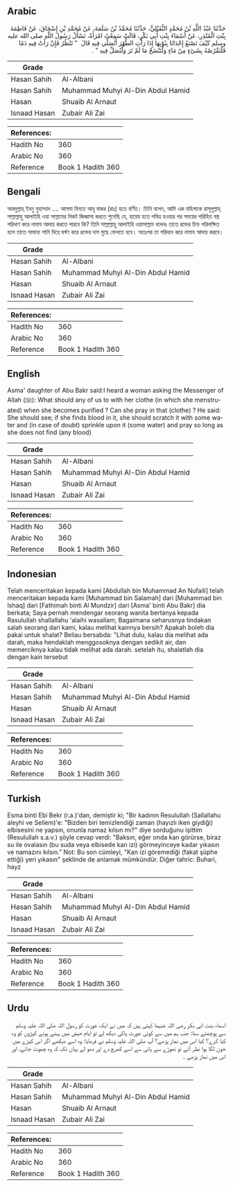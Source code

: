 ## Arabic


<div dir="rtl" lang="ar" style={{fontSize:'larger',backgroundColor:'#f8f9fa',padding:20}}>
حَدَّثَنَا عَبْدُ اللَّهِ بْنُ مُحَمَّدٍ النُّفَيْلِيُّ، حَدَّثَنَا مُحَمَّدُ بْنُ سَلَمَةَ، عَنْ مُحَمَّدِ بْنِ إِسْحَاقَ، عَنْ فَاطِمَةَ بِنْتِ الْمُنْذِرِ، عَنْ أَسْمَاءَ بِنْتِ أَبِي بَكْرٍ، قَالَتْ سَمِعْتُ امْرَأَةً، تَسْأَلُ رَسُولَ اللَّهِ صلى الله عليه وسلم كَيْفَ تَصْنَعُ إِحْدَانَا بِثَوْبِهَا إِذَا رَأَتِ الطُّهْرَ أَتُصَلِّي فِيهِ قَالَ ‏ "‏ تَنْظُرُ فَإِنْ رَأَتْ فِيهِ دَمًا فَلْتَقْرُصْهُ بِشَىْءٍ مِنْ مَاءٍ وَلْتَنْضَحْ مَا لَمْ تَرَ وَلْتُصَلِّ فِيهِ ‏"‏ ‏.‏
</div>
<div style={{backgroundColor:'#f8f9fa',padding:20, marginBottom: 10}}><table> <thead> <tr> <th>Grade</th> <th></th> </tr> </thead> <tbody> <tr><td>Hasan Sahih</td><td>Al-Albani</td></tr><tr><td>Hasan Sahih</td><td>Muhammad Muhyi Al-Din Abdul Hamid</td></tr><tr><td>Hasan</td><td>Shuaib Al Arnaut</td></tr><tr><td>Isnaad Hasan</td><td>Zubair Ali Zai</td></tr></tbody></table><table> <thead> <tr> <th>References:</th> <th></th> </tr> </thead> <tbody><tr><td>Hadith No</td><td>360</td></tr><tr><td>Arabic No</td><td>360</td></tr><tr><td>Reference</td><td>Book 1 Hadith 360</td></tr></tbody></table></div>

## Bengali


<div dir="ltr" lang="bn" style={{fontSize:'larger',backgroundColor:'#f8f9fa',padding:20}}>
আবদুল্লাহ্ ইবনু মুহাম্মাদ .... আসমা বিনতে আবূ বাকর (রাঃ) হতে বর্ণিত। তিনি বলেন, আমি এক মহিলাকে রাসূলুল্লাহ্ সাল্লাল্লাহু আলাইহি ওয়া সাল্লামের নিকট জিজ্ঞাসা করতে শুনেছি যে, হায়েয হতে পবিত্র হওয়ার পর সময়ের পরিহিত বস্ত্র পরিধাণ করে নামায আদায় করতে পারবে কি? তিনি সাল্লাল্লাহু আলাইহি ওয়াসাল্লাম বলেনঃ তাতে রক্তের চিহ্ন পরিলক্ষিত হলে তাতে সামান্য পানি দিয়ে ঘর্ষণ করে রক্তের দাগ মুছে ফেলতে হবে। অতঃপর তা পরিধান করে নামায আদায় করবে।
</div>
<div style={{backgroundColor:'#f8f9fa',padding:20, marginBottom: 10}}><table> <thead> <tr> <th>Grade</th> <th></th> </tr> </thead> <tbody> <tr><td>Hasan Sahih</td><td>Al-Albani</td></tr><tr><td>Hasan Sahih</td><td>Muhammad Muhyi Al-Din Abdul Hamid</td></tr><tr><td>Hasan</td><td>Shuaib Al Arnaut</td></tr><tr><td>Isnaad Hasan</td><td>Zubair Ali Zai</td></tr></tbody></table><table> <thead> <tr> <th>References:</th> <th></th> </tr> </thead> <tbody><tr><td>Hadith No</td><td>360</td></tr><tr><td>Arabic No</td><td>360</td></tr><tr><td>Reference</td><td>Book 1 Hadith 360</td></tr></tbody></table></div>

## English


<div dir="ltr" lang="en" style={{fontSize:'larger',backgroundColor:'#f8f9fa',padding:20}}>
Asma' daughter of Abu Bakr said:I heard a woman asking the Messenger of Allah (ﷺ): What should any of us to with her clothe (in which she menstruated) when she becomes purified ? Can she pray in that (clothe) ? He said: She should see; if she finds blood in it, she should scratch it with some water and (in case of doubt) sprinkle upon it (some water) and pray so long as she does not find (any blood)
</div>
<div style={{backgroundColor:'#f8f9fa',padding:20, marginBottom: 10}}><table> <thead> <tr> <th>Grade</th> <th></th> </tr> </thead> <tbody> <tr><td>Hasan Sahih</td><td>Al-Albani</td></tr><tr><td>Hasan Sahih</td><td>Muhammad Muhyi Al-Din Abdul Hamid</td></tr><tr><td>Hasan</td><td>Shuaib Al Arnaut</td></tr><tr><td>Isnaad Hasan</td><td>Zubair Ali Zai</td></tr></tbody></table><table> <thead> <tr> <th>References:</th> <th></th> </tr> </thead> <tbody><tr><td>Hadith No</td><td>360</td></tr><tr><td>Arabic No</td><td>360</td></tr><tr><td>Reference</td><td>Book 1 Hadith 360</td></tr></tbody></table></div>

## Indonesian


<div dir="ltr" lang="id" style={{fontSize:'larger',backgroundColor:'#f8f9fa',padding:20}}>
Telah menceritakan kepada kami [Abdullah bin Muhammad An Nufaili] telah menceritakan kepada kami [Muhammad bin Salamah] dari [Muhammad bin Ishaq] dari [Fathimah binti Al Mundzir] dari [Asma' binti Abu Bakr] dia berkata; Saya pernah mendengar seorang wanita bertanya kepada Rasulullah shallallahu 'alaihi wasallam; Bagaimana seharusnya tindakan salah seorang dari kami, kalau melihat kainnya bersih? Apakah boleh dia pakai untuk shalat? Beliau bersabda: "Lihat dulu, kalau dia melihat ada darah, maka hendaklah menggosoknya dengan sedikit air, dan memerciknya kalau tidak melihat ada darah. setelah itu, shalatlah dia dengan kain tersebut
</div>
<div style={{backgroundColor:'#f8f9fa',padding:20, marginBottom: 10}}><table> <thead> <tr> <th>Grade</th> <th></th> </tr> </thead> <tbody> <tr><td>Hasan Sahih</td><td>Al-Albani</td></tr><tr><td>Hasan Sahih</td><td>Muhammad Muhyi Al-Din Abdul Hamid</td></tr><tr><td>Hasan</td><td>Shuaib Al Arnaut</td></tr><tr><td>Isnaad Hasan</td><td>Zubair Ali Zai</td></tr></tbody></table><table> <thead> <tr> <th>References:</th> <th></th> </tr> </thead> <tbody><tr><td>Hadith No</td><td>360</td></tr><tr><td>Arabic No</td><td>360</td></tr><tr><td>Reference</td><td>Book 1 Hadith 360</td></tr></tbody></table></div>

## Turkish


<div dir="ltr" lang="tr" style={{fontSize:'larger',backgroundColor:'#f8f9fa',padding:20}}>
Esma binti Ebi Bekr (r.a.)'dan, demiştir ki; "Bir kadının Resulullah (Sallallahu aleyhi ve Sellem)'e: "Bizden biri temizlendiği zaman (hayızlı iken giydiği) elbisesini ne yapsın, onunla namaz kılsın mı?" diye sorduğunu işittim (Resulullah s.a.v.) şöyle cevap verdi: "Baksın, eğer onda kan görürse, biraz su ile ovalasın (bu suda veya elbisede kan izi) görmeyinceye kadar yıkasın ve namazını kılsın.” Not: Bu son cümleyi, "Kan izi göremediği (fakat şüphe ettiği) yeri yıkasın" şeklinde de anlamak mümkündür. Diğer tahric: Buhari, hayz
</div>
<div style={{backgroundColor:'#f8f9fa',padding:20, marginBottom: 10}}><table> <thead> <tr> <th>Grade</th> <th></th> </tr> </thead> <tbody> <tr><td>Hasan Sahih</td><td>Al-Albani</td></tr><tr><td>Hasan Sahih</td><td>Muhammad Muhyi Al-Din Abdul Hamid</td></tr><tr><td>Hasan</td><td>Shuaib Al Arnaut</td></tr><tr><td>Isnaad Hasan</td><td>Zubair Ali Zai</td></tr></tbody></table><table> <thead> <tr> <th>References:</th> <th></th> </tr> </thead> <tbody><tr><td>Hadith No</td><td>360</td></tr><tr><td>Arabic No</td><td>360</td></tr><tr><td>Reference</td><td>Book 1 Hadith 360</td></tr></tbody></table></div>

## Urdu


<div dir="rtl" lang="ur" style={{fontSize:'larger',backgroundColor:'#f8f9fa',padding:20}}>
اسماء بنت ابی بکر رضی اللہ عنہما کہتی ہیں کہ میں نے ایک عورت کو رسول اللہ صلی اللہ علیہ وسلم سے پوچھتے سنا: جب ہم میں سے کوئی عورت پاکی دیکھ لے تو ایام حیض میں پہنے ہوئے کپڑوں کو وہ کیا کرے؟ کیا اس میں نماز پڑھے؟ آپ صلی اللہ علیہ وسلم نے فرمایا: وہ اسے دیکھے اگر اس کپڑے میں خون لگا ہوا نظر آئے تو تھوڑے سے پانی سے اسے کھرچ دے اور دھو لے یہاں تک کہ وہ چھوٹ جائے، اور اس میں نماز پڑھے ۔
</div>
<div style={{backgroundColor:'#f8f9fa',padding:20, marginBottom: 10}}><table> <thead> <tr> <th>Grade</th> <th></th> </tr> </thead> <tbody> <tr><td>Hasan Sahih</td><td>Al-Albani</td></tr><tr><td>Hasan Sahih</td><td>Muhammad Muhyi Al-Din Abdul Hamid</td></tr><tr><td>Hasan</td><td>Shuaib Al Arnaut</td></tr><tr><td>Isnaad Hasan</td><td>Zubair Ali Zai</td></tr></tbody></table><table> <thead> <tr> <th>References:</th> <th></th> </tr> </thead> <tbody><tr><td>Hadith No</td><td>360</td></tr><tr><td>Arabic No</td><td>360</td></tr><tr><td>Reference</td><td>Book 1 Hadith 360</td></tr></tbody></table></div>